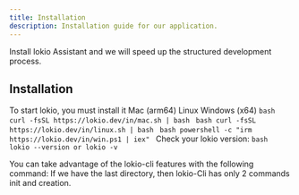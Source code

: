 ```yaml
---
title: Installation
description: Installation guide for our application.
---
```


Install lokio Assistant and we will speed up the structured development process.
## Installation
To start lokio, you must install it 
<Stepper>
  <StepperItem title="Step 1: Installing Lokio Assistant">
    <Tabs defaultValue="mac" className="pt-5 pb-1">
      <TabsList>
        <TabsTrigger value="mac">Mac (arm64)</TabsTrigger>
        <TabsTrigger value="linux">Linux</TabsTrigger>
        <TabsTrigger value="windows">Windows (x64)</TabsTrigger>
      </TabsList>
      <TabsContent value="mac">
        ```bash
        curl -fsSL https://lokio.dev/in/mac.sh | bash
        ```
      </TabsContent>
      <TabsContent value="linux">
        ```bash
        curl -fsSL https://lokio.dev/in/linux.sh | bash
        ```
      </TabsContent>
      <TabsContent value="windows">
        ```bash
        powershell -c "irm https://lokio.dev/in/win.ps1 | iex"
        ```
      </TabsContent>
    </Tabs>
    Check your lokio version:
    ```bash
    lokio --version or lokio -v
    ```

  </StepperItem>
  

  <StepperItem title="Step 2: Lokio Usage">
    You can take advantage of the lokio-cli features with the following command:
    <Note title="Remember">
      If we have the last directory, then lokio-Cli has only 2 commands init and creation.
    </Note>
  </StepperItem>
</Stepper>